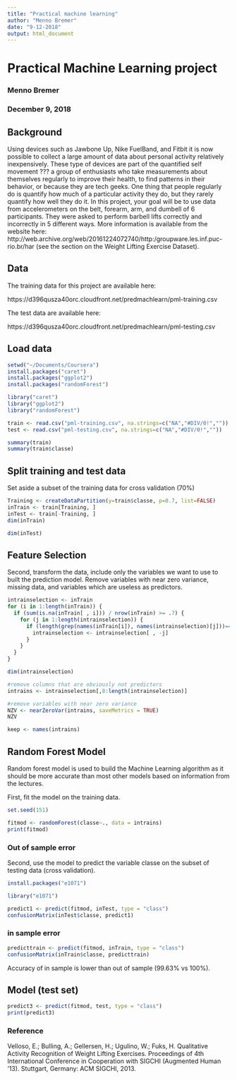```yaml
---
title: "Practical machine learning"
author: "Menno Bremer"
date: "9-12-2018"
output: html_document
---
```


# Practical Machine Learning project

### Menno Bremer
### December 9, 2018

## Background

Using devices such as Jawbone Up, Nike FuelBand, and Fitbit it is now possible to collect a large amount of data about personal activity relatively inexpensively. These type of devices are part of the quantified self movement ??? a group of enthusiasts who take measurements about themselves regularly to improve their health, to find patterns in their behavior, or because they are tech geeks. One thing that people regularly do is quantify how much of a particular activity they do, but they rarely quantify how well they do it. In this project, your goal will be to use data from accelerometers on the belt, forearm, arm, and dumbell of 6 participants. They were asked to perform barbell lifts correctly and incorrectly in 5 different ways. More information is available from the website here: http://web.archive.org/web/20161224072740/http:/groupware.les.inf.puc-rio.br/har (see the section on the Weight Lifting Exercise Dataset).

## Data

The training data for this project are available here:

https://d396qusza40orc.cloudfront.net/predmachlearn/pml-training.csv

The test data are available here:

https://d396qusza40orc.cloudfront.net/predmachlearn/pml-testing.csv

## Load data

```r
setwd("~/Documents/Coursera")
install.packages("caret")
install.packages("ggplot2")
install.packages("randomForest")

```

```r
library("caret")
library("ggplot2")
library("randomForest")

```

```r
train <- read.csv("pml-training.csv", na.strings=c("NA","#DIV/0!",""))
test <- read.csv("pml-testing.csv", na.strings=c("NA","#DIV/0!",""))

summary(train)
summary(train$classe)
```

## Split training and test data

Set aside a subset of the training data for cross validation (70%)

```r
Training <- createDataPartition(y=train$classe, p=0.7, list=FALSE)
inTrain <- train[Training, ]
inTest <- train[-Training, ]
dim(inTrain)
```

```r
dim(inTest)
```

## Feature Selection

Second, transform the data, include only the variables we want to use to built the prediction model. 
Remove variables with near zero variance, missing data, and variables which are useless as predictors.

```r
intrainselection <- inTrain
for (i in 1:length(inTrain)) {
  if (sum(is.na(inTrain[ , i])) / nrow(inTrain) >= .7) {
    for (j in 1:length(intrainselection)) {
      if (length(grep(names(inTrain[i]), names(intrainselection)[j]))==1) {
        intrainselection <- intrainselection[ , -j]
      }
    }
  }
}

dim(intrainselection)
```

```r
#remove columns that are obviously not predictors
intrains <- intrainselection[,8:length(intrainselection)]

#remove variables with near zero variance
NZV <- nearZeroVar(intrains, saveMetrics = TRUE)
NZV 
```

```r
keep <- names(intrains)

```

## Random Forest Model

Random forest model is used to build the Machine Learning algorithm as it should be more accurate than most other models based on information from the lectures.

First, fit the model on the training data.

```r
set.seed(151)

fitmod <- randomForest(classe~., data = intrains)
print(fitmod)
```

### Out of sample error
Second, use the model to predict the variable classe on the subset of testing data (cross validation).

```r
install.packages("e1071")
```

```r
library("e1071")
```

```r
predict1 <- predict(fitmod, inTest, type = "class")
confusionMatrix(inTest$classe, predict1)
```

### in sample error

```r
predicttrain <- predict(fitmod, inTrain, type = "class")
confusionMatrix(inTrain$classe, predicttrain)
```

Accuracy of in sample is lower than out of sample (99.63% vs 100%). 

## Model (test set)

```r
predict3 <- predict(fitmod, test, type = "class")
print(predict3)
```

### Reference  
Velloso, E.; Bulling, A.; Gellersen, H.; Ugulino, W.; Fuks, H. Qualitative 
Activity Recognition of Weight Lifting Exercises. Proceedings of 4th 
International Conference in Cooperation with SIGCHI (Augmented Human '13).
Stuttgart, Germany: ACM SIGCHI, 2013.


